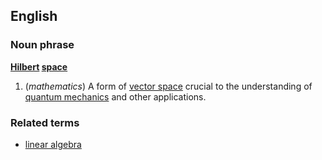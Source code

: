 ==English==
===Noun phrase===
{{wikipedia}}
'''[[Hilbert]] [[space]]'''
#(''mathematics'') A form of [[vector space]] crucial to the understanding of [[quantum mechanics]] and other applications.
===Related terms===
*[[linear algebra]]